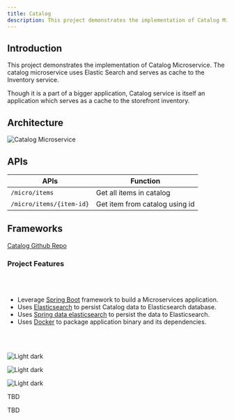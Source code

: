 ```yaml
---
title: Catalog
description: This project demonstrates the implementation of Catalog Microservice
---
```


## Introduction

This project demonstrates the implementation of Catalog Microservice. The catalog microservice uses Elastic Search and serves as cache to the Inventory service.

Though it is a part of a bigger application, Catalog service is itself an application which serves as a cache to the storefront inventory.

## Architecture

![Catalog Microservice](../../images/catalog.png)

## APIs

| APIs                       | Function                       |
| -------------------------- | ------------------------------ |
| `/micro/items`             | Get all items in catalog       |
| `/micro/items/{item-id}`   | Get item from catalog using id |

## Frameworks

<Tabs>

<Tab label="SpringBoot">

[Catalog Github Repo](https://github.com/ibm-garage-ref-storefront/catalog-ms-spring)

### Project Features

<br/><br/>

- Leverage [Spring Boot](https://projects.spring.io/spring-boot/) framework to build a Microservices application.
- Uses [Elasticsearch](https://www.elastic.co/products/elasticsearch) to persist Catalog data to Elasticsearch database.
- Uses [Spring data elasticsearch](https://spring.io/projects/spring-data-elasticsearch) to persist the data to Elasticsearch.
- Uses [Docker](https://docs.docker.com/) to package application binary and its dependencies.

<br/><br/>

<Row>
  <Column colMd={3} colLg={4} noGutterSm>
    <ImageCard
      title="Deploy the app locally"
      titleColor="light"
      aspectRatio="1:1"
      href="https://github.com/ibm-garage-ref-storefront/catalog-ms-spring/blob/master/README.md"
      actionIcon="arrowRight"
      subTitleColor="light"
      subTitle="Appsody"
      >

![Light dark](./images/local_run.jpg)

  </ImageCard>
  </Column>
  <Column colMd={3} colLg={4} noGutterSm>
    <ImageCard
      title="Deploy the app to Openshift 4.3"
      titleColor="light"
      aspectRatio="1:1"
      href="/"
      actionIcon="arrowRight"
      subTitleColor="light"
      subTitle="Appsody"
      >

![Light dark](./images/redhat_openshift.jpg)

  </ImageCard>
  </Column>
  <Column colMd={3} colLg={4} noGutterSm>
    <ImageCard
      title="Deploy the app using CP4Apps"
      titleColor="light"
      aspectRatio="1:1"
      href="https://github.com/ibm-garage-ref-storefront/catalog-ms-spring/blob/master/docs/CP4APPS.md"
      actionIcon="arrowRight"
      subTitleColor="light"
      subTitle="CP4Apps"
      >

![Light dark](./images/cloud-pak-for-applications.jpg)

  </ImageCard>
  </Column>
</Row>

</Tab>

<Tab label="OpenLiberty">

TBD

</Tab>

<Tab label="Quarkus">

TBD

</Tab>

</Tabs>
